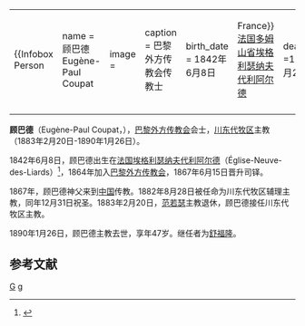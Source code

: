{|align="right" 
|{{Infobox Person
| name   = 顾巴德<br />Eugène-Paul Coupat
| image     = 
| caption  = 巴黎外方传教会传教士
| birth_date  = 1842年6月8日
| birth_place = {{flagicon|France}}[[法国|法国]][[多姆山省|多姆山省]][[埃格利瑟纳夫代利阿尔德|埃格利瑟纳夫代利阿尔德]]
| death_date  =1890年1月26日 
| death_place ={{flagicon|Qing Dynasty}}[[中国|中国]]
| title          =  
| spouse         =
| parents        =
| occupation     =传教士
}}
|-
|}

'''顾巴德'''（Eugène-Paul Coupat，{{bd|1842年|6月8日|1890年|1月26日}}），[[巴黎外方传教会|巴黎外方传教会]]会士，[[天主教重庆总教区|川东代牧区]]主教（1883年2月20日-1890年1月26日）。

1842年6月8日，顾巴德出生在[[法国|法国]][[埃格利瑟纳夫代利阿尔德|埃格利瑟纳夫代利阿尔德]]（Église-Neuve-des-Liards）<ref>{{cite web | author= | publisher=| year=  | url=http://www.catholic-hierarchy.org/bishop/bcoupat.html| title=Bishop Eugène-Paul Coupat | accessdate=2011-04-15}}</ref>，1864年加入[[巴黎外方传教会|巴黎外方传教会]]，1867年6月15日晋升司铎。

1867年，顾巴德神父来到[[中国|中国]]传教。1882年8月28日被任命为川东代牧区辅理主教，同年12月31日祝圣。1883年2月20日，[[范若瑟|范若瑟]]主教退休，顾巴德接任川东代牧区主教。

1890年1月26日，顾巴德主教去世，享年47岁。继任者为[[舒福隆|舒福隆]]。

==参考文献==
{{reflist}}

[[Category:在川天主教傳教士|G]]
[[Category:在华天主教传教士|g]]